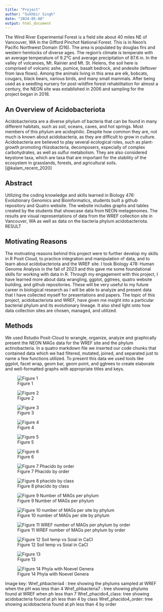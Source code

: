 ```yaml
---
title: "Project"
author: "Sukhbir Singh"
date: "2024-05-08"
output: html_document
---
```


The Wind River Experimental Forest is a field site about 40 miles NE of Vancouver, WA in the Gifford Pinchot National Forest. This is in Neon's Pacific Northwest Domain (D16). The area is populated by douglas firs and western hemlocks of diverse ages. The region's climate is temperate with an average temperature of 9.2°C and average precipitation of 87.6 in. In the valley of volcanoes, Mt. Rainier and Mt. St. Helens, the soil here is comprised of volcanic ashe, pumice, basalt bedrock, and andesite (leftover from lava flows). Among the animals living in this area are elk, bobcats, cougars, black bears, various birds, and many small mammals.
After being used as a seedling nursery for post-wildfire forest rehabilitation for almost a century, the NEON site was established in 2006 and sampling for the project began in 2018. 


## An Overview of Acidobacteriota

Acidobacteriota are a diverse phylum of bacteria that can be found in many different habitats, such as soil, oceans, caves, and hot springs. Most members of this phylum are acidophilic. Despite how common they are, not much is known about acidobacteria, as they are difficult to grow in culture.
Acidobacteria are believed to play several ecological roles, such as plant-growth promoting rhizobacteria, decomposers, especially of complex carbohydrates, as well as sulfur metabolism. They are also considered keystone taxa, which are taxa that are important for the stability of the ecosystem in grasslands, forests, and agricultural soils. [@kalam_recent_2020]



## Abstract
Utilizing the coding knowledge and skills learned in Biology 476: Evolutionary Genomics and Bioinformatics, students built a github repository and Quatro website. The website includes graphs and tables created by the students that showcase data from NEON metagenomes. The results are visual representations of data from the WREF collection site in Vancouver, WA as well as data on the bacteria phylum acidobacteriota. RESULT


## Motivating Reasons
The motivating reasons behind this project were to further develop my skills in R Posit Cloud, to practice integration and manipulation of data, and to learn about acidobacteriota and the WREF site. I took Biology 478: Human Genome Analysis in the fall of 2023 and this gave me some foundational skills for working with data in R. Through my engagement with this project, I have learned more about data wrangling, ggplot, ggtrees, quatro website building, and github repositories. These will be very useful to my future career in biological research as I will be able to analyze and present data that I have collected myself for presentations and papers. The topic of this project, acidobacteriota and WREF, have given me insight into a particular bacterial phylum and its evolutionary lineage. It also shed light onto how data collection sites are chosen, managed, and utilized. 


## Methods
We used Rstudio Posit-Cloud to wrangle, organize, analyze and graphically present the NEON MAGs data for the WREF site and the phylum actinobacteria. In a quatro markdown file we inserted our code chunks that contained data which we had filtered, mutated, joined, and separated just to name a few functions utilized. To present this data we used tools like ggplot, facet wrap, geom bar, geom point, and ggtrees to create elaborate and well-formatted graphs with appropriate titles and keys. 
 
 
 ![Figure 1](final images/WREF-Number of MAGs per phylum by family.png)
 
 ![Figure 2](final images/wref_tree.jpg)
 
 ![Figure 3](final images/WREF.png)
 
![Figure 4](final images/Number of MAGs per phylum by site.png)

![Figure 5](final images/Soil in Water pH v Soil Temp Per Site by Class in Actinobacteriota.png)

![Figure 6](final images/Acido orders at each site.png) 

![Figure 7 Phacido by order](final images/wref_phacido4_order.png)

![Figure 8 phacido by class](final images/wref_phacido4_class.png) 

![Figure 9 Number of MAGs per phylum](final images/Number of MAGs per phylum.png)

![Figure 10 number of MAGs per site by phylum](final images/Number of MAGs per site by phylum.png) 

![Figure 11 WREF number of MAGs per phylum by order](final images/WREF-Number of MAGs per phylum by order.png) 

![Figure 12 Soil temp vs Soial in CaCl](final images/soiltemp_soilph.png)

![Figure 13](final images/acido_ind.png)

![Figure 14 Phyla with Noevel Genera](final images/Phyla w Novel Bacteria.png) 

Image key:
Wref_phbacteria4 : tree showing the phylums sampled at WREF when the pH was less than 4
Wref_phbacteria7 : tree showing phylums found at WREF when ph less than 7
Wref_phacido4_class: tree showing acidobacteria found at ph less than 4 by class
Wref_phacido4_order: tree showing acidobacteria found at ph less than 4 by order




